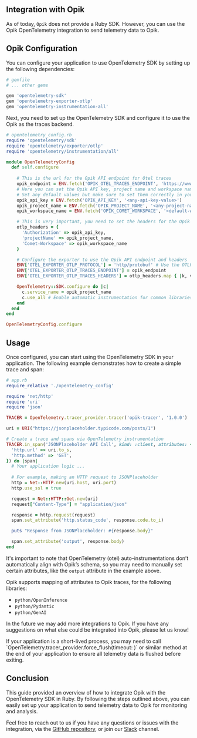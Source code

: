 ## Integration with Opik

As of today, `Opik` does not provide a Ruby SDK. However, you can use the Opik OpenTelemetry integration to send telemetry data to Opik.

## Opik Configuration

You can configure your application to use OpenTelemetry SDK by setting up the following dependencies:

```ruby
# gemfile
# ... other gems

gem 'opentelemetry-sdk'
gem 'opentelemetry-exporter-otlp'
gem 'opentelemetry-instrumentation-all'
```

Next, you need to set up the OpenTelemetry SDK and configure it to use the Opik as the traces backend.

```ruby
# opentelemetry_config.rb
require 'opentelemetry/sdk'
require 'opentelemetry/exporter/otlp'
require 'opentelemetry/instrumentation/all'

module OpenTelemetryConfig
  def self.configure
    
    # This is the url for the Opik API endpoint for Otel traces
    opik_endpoint = ENV.fetch('OPIK_OTEL_TRACES_ENDPOINT', 'https://www.comet.com/opik/api/v1/private/otel/v1/traces')
    # Here you can set the Opik API key, project name and workspace name
    # Set any default values but make sure to set them correctly in your environment variables
    opik_api_key = ENV.fetch('OPIK_API_KEY', '<any-api-key-value>')
    opik_project_name = ENV.fetch('OPIK_PROJECT_NAME', '<any-project-name-value>')
    opik_workspace_name = ENV.fetch('OPIK_COMET_WORKSPACE', '<default-workspace>')

    # This is very important, you need to set the headers for the Opik API calls to be able to authenticate against Opik
    otlp_headers = {
      'Authorization' => opik_api_key,
      'projectName' => opik_project_name,
      'Comet-Workspace' => opik_workspace_name
    }

    # Configure the exporter to use the Opik API endpoint and headers
    ENV['OTEL_EXPORTER_OTLP_PROTOCOL'] = 'http/protobuf' # Use the OTLP HTTP/Protobuf protocol
    ENV['OTEL_EXPORTER_OTLP_TRACES_ENDPOINT'] = opik_endpoint
    ENV['OTEL_EXPORTER_OTLP_TRACES_HEADERS'] = otlp_headers.map { |k, v| "#{k}=#{v}" }.join(',')

    OpenTelemetry::SDK.configure do |c|
      c.service_name = opik_project_name
      c.use_all # Enable automatic instrumentation for common libraries
    end
  end
end

OpenTelemetryConfig.configure
```

## Usage

Once configured, you can start using the OpenTelemetry SDK in your application. The following example demonstrates how to create a simple trace and span:

```ruby
# app.rb
require_relative './opentelemetry_config'

require 'net/http'
require 'uri'
require 'json'

TRACER = OpenTelemetry.tracer_provider.tracer('opik-tracer', '1.0.0')

uri = URI("https://jsonplaceholder.typicode.com/posts/1")

# Create a trace and spans via OpenTelemetry instrumentation
TRACER.in_span('JSONPlaceholder API Call', kind: :client, attributes: {
  'http.url' => uri.to_s,
  'http.method' => 'GET',
}) do |span|
  # Your application logic ...
  
  # For example, making an HTTP request to JSONPlaceholder
  http = Net::HTTP.new(uri.host, uri.port)
  http.use_ssl = true

  request = Net::HTTP::Get.new(uri)
  request["Content-Type"] = "application/json"

  response = http.request(request)
  span.set_attribute('http.status_code', response.code.to_i)

  puts "Response from JSONPlaceholder: #{response.body}"

  span.set_attribute('output', response.body)
end
```

It's important to note that OpenTelemetry (otel) auto-instrumentations don’t automatically align with Opik’s schema, so you may need to manually set certain attributes, like the `output` attribute in the example above.

Opik supports mapping of attributes to Opik traces, for the following libraries:
- `python/OpenInference`
- `python/Pydantic`
- `python/GenAI`

In the future we may add more integrations to Opik. If you have any suggestions on what else could be integrated into Opik, please let us know!

<Tip>
  If your application is a short-lived process, you may need to call `OpenTelemetry.tracer_provider.force_flush(timeout: <timeout>)` or similar method at the end of your application to ensure all telemetry data is flushed before exiting.
</Tip>

## Conclusion

This guide provided an overview of how to integrate Opik with the OpenTelemetry SDK in Ruby. By following the steps outlined above, you can easily set up your application to send telemetry data to Opik for monitoring and analysis.

Feel free to reach out to us if you have any questions or issues with the integration, via the [GitHub repository](https://github.com/comet-ml/opik/issues), or join our [Slack](https://chat.comet.com) channel.


